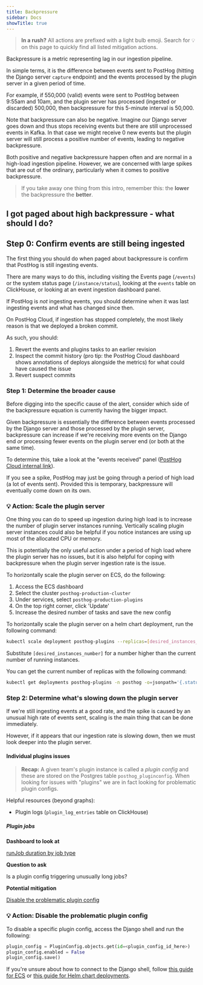 ```yaml
---
title: Backpressure
sidebar: Docs
showTitle: true
---
```


> **In a rush?** All actions are prefixed with a light bulb emoji. Search for 💡 on this page to quickly find all listed mitigation actions.

Backpressure is a metric representing lag in our ingestion pipeline. 

In simple terms, it is the difference between events sent to PostHog (hitting the Django server `capture` endpoint) and the events processed by the plugin server in a given period of time.

For example, if 550,000 (valid) events were sent to PostHog between 9:55am and 10am, and the plugin server has processed (ingested or discarded) 500,000, then backpressure for this 5-minute interval is 50,000.

Note that backpressure can also be negative. Imagine our Django server goes down and thus stops receiving events but there are still unprocessed events in Kafka. In that case we might receive 0 new events but the plugin server will still process a positive number of events, leading to negative backpressure.

Both positive and negative backpressure happen often and are normal in a high-load ingestion pipeline. However, we are concerned with large spikes that are out of the ordinary, particularly when it comes to positive backpressure.

> If you take away one thing from this intro, remember this: the **lower** the backpressure the **better**. 

## I got paged about high backpressure - what should I do?

## Step 0: Confirm events are still being ingested

<!-- WIP - this section should actually link to a separate runbook on ingestion having stopped -->

The first thing you should do when paged about backpressure is confirm that PostHog is still ingesting events.

There are many ways to do this, including visiting the Events page (`/events`) or the system status page (`/instance/status`), looking at the `events` table on ClickHouse, or looking at an event ingestion dashboard panel.

If PostHog is _not_ ingesting events, you should determine when it was last ingesting events and what has changed since then.

<HiddenSection headingType='h4' title='PostHog Cloud'>

On PostHog Cloud, if ingestion has stopped completely, the most likely reason is that we deployed a broken commit.

As such, you should:

1. Revert the events and plugins tasks to an earlier revision
2. Inspect the commit history (pro tip: the PostHog Cloud dashboard shows annotations of deploys alongside the metrics) for what could have caused the issue
3. Revert suspect commits

</HiddenSection>

### Step 1: Determine the broader cause

Before digging into the specific cause of the alert, consider which side of the backpressure equation is currently having the bigger impact.

Given backpressure is essentially the difference between events processed by the Django server and those processed by the plugin server, backpressure can increase if we're receiving more events on the Django end _or_ processing fewer events on the plugin server end (or both at the same time).

To determine this, take a look at the "events received" panel ([PostHog Cloud internal link](https://metrics.posthog.com/d/iffHpmSMz/posthog-cloud?orgId=1&viewPanel=10)).

If you see a spike, PostHog may just be going through a period of high load (a lot of events sent). Provided this is temporary, backpressure will eventually come down on its own. 

### 💡 Action: Scale the plugin server

One thing you can do to speed up ingestion during high load is to increase the number of plugin server instances running. Vertically scaling plugin server instances could also be helpful if you notice instances are using up most of the allocated CPU or memory.

This is potentially the only useful action under a period of high load where the plugin server has no issues, but it is also helpful for coping with backpressure when the plugin server ingestion rate is the issue.


<HiddenSection headingType='h4' title='ECS instructions'>

To horizontally scale the plugin server on ECS, do the following:

1. Access the ECS dashboard
1. Select the cluster `posthog-production-cluster`
1. Under services, select `posthog-production-plugins`
1. On the top right corner, click 'Update'
1. Increase the desired number of tasks and save the new config

</HiddenSection>

<HiddenSection headingType='h4' title='Helm chart instructions'>

To horizontally scale the plugin server on a helm chart deployment, run the following command:

```sh
kubectl scale deployment posthog-plugins --replicas=[desired_instances_number] -n posthog 
```

Substitute `[desired_instances_number]` for a number higher than the current number of running instances.

You can get the current number of replicas with the following command:

```sh
kubectl get deployments posthog-plugins -n posthog -o=jsonpath='{.status.replicas}'
```

</HiddenSection>

### Step 2: Determine what's slowing down the plugin server

If we're still ingesting events at a good rate, and the spike is caused by an unusual high rate of events sent, scaling is the main thing that can be done immediately.

However, if it appears that our ingestion rate is slowing down, then we must look deeper into the plugin server.

#### Individual plugins issues

> **Recap:** A given team's plugin instance is called a _plugin config_ and these are stored on the Postgres table `posthog_pluginconfig`. When looking for issues with "plugins" we are in fact looking for problematic plugin configs.  

Helpful resources (beyond graphs): 

- Plugin logs (`plugin_log_entries` table on ClickHouse)

##### Plugin jobs

**Dashboard to look at** 

[runJob duration by job type](https://metrics.posthog.com/d/aeApFf-7z/piscina?orgId=1&viewPanel=7)

**Question to ask** 

Is a plugin config triggering unusually long jobs?

**Potential mitigation** 

[Disable the problematic plugin config](#-action-disable-the-problematic-plugin-config)

### 💡 Action: Disable the problematic plugin config

To disable a specific plugin config, access the Django shell and run the following:

```python
plugin_config = PluginConfig.objects.get(id=<plugin_config_id_here>)
plugin_config.enabled = False
plugin_config.save()
```

If you're unsure about how to connect to the Django shell, follow [this guide for ECS](handbook/engineering/production-access) or [this guide for Helm chart deployments](docs/self-host/deploy/troubleshooting).






